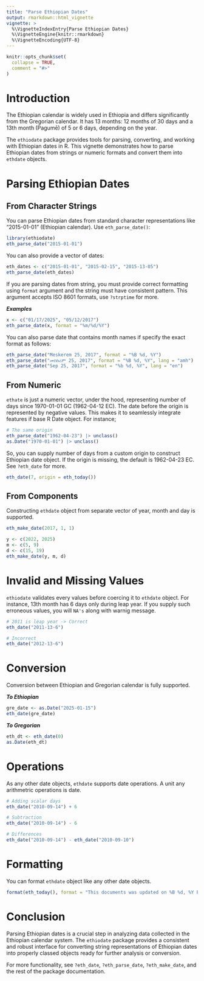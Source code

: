 ```yaml
---
title: "Parse Ethiopian Dates"
output: rmarkdown::html_vignette
vignette: >
  %\VignetteIndexEntry{Parse Ethiopian Dates}
  %\VignetteEngine{knitr::rmarkdown}
  %\VignetteEncoding{UTF-8}
---
```


```r
knitr::opts_chunk$set(
  collapse = TRUE,
  comment = "#>"
)
```

# Introduction

The Ethiopian calendar is widely used in Ethiopia and differs significantly from the Gregorian calendar. It has 13 months: 12 months of 30 days and a 13th month (Pagumē) of 5 or 6 days, depending on the year.

The `ethiodate` package provides tools for parsing, converting, and working with Ethiopian dates in R. This vignette demonstrates how to parse Ethiopian dates from strings or numeric formats and convert them into `ethdate` objects.


# Parsing Ethiopian Dates

## From Character Strings

You can parse Ethiopian dates from standard character representations like "2015-01-01" (Ethiopian calendar). Use `eth_parse_date()`:


```r
library(ethiodate)
eth_parse_date("2015-01-01")
```

You can also provide a vector of dates:


```r
eth_dates <- c("2015-01-01", "2015-02-15", "2015-13-05")
eth_parse_date(eth_dates)
```

If you are parsing dates from string, you must provide correct formatting using `format` argument and the string must have consistent pattern. This argument accepts ISO 8601 formats, use `?strptime` for more.

***Examples***

```r
x <- c("01/17/2025", "05/12/2017")
eth_parse_date(x, format = "%m/%d/%Y")
```

You can also parse date that contains month names if specify the exact format as follows:

```r
eth_parse_date("Meskerem 25, 2017", format = "%B %d, %Y")
eth_parse_date("መስከረም 25, 2017", format = "%B %d, %Y", lang = "amh")
eth_parse_date("Sep 25, 2017", format = "%b %d, %Y", lang = "en")
```


## From Numeric

`ethate` is just a numeric vector, under the hood, representing number of days since 1970-01-01 GC (1962-04-12 EC). The date before the origin is represented by negative values. This makes it to seamlessly integrate features if base R Date object. For instance;


```r
# The same origin
eth_parse_date("1962-04-23") |> unclass()
as.Date("1970-01-01") |> unclass()
```

So, you can supply number of days from a custom origin to construct Ethiopian date object. If the origin is missing, the default is 1962-04-23 EC. See `?eth_date` for more.

```r
eth_date(7, origin = eth_today())
```

## From Components

Constructing `ethdate` object from separate vector of year, month and day is supported.

```r
eth_make_date(2017, 1, 1)

y <- c(2022, 2025)
m <- c(5, 9)
d <- c(15, 19)
eth_make_date(y, m, d)

```

# Invalid and Missing Values

`ethiodate` validates every values before coercing it to `ethdate` object. For instance, 13th month has 6 days only during leap year. If you supply such erroneous values, you will `NA's` along with warnig message.

```r
# 2011 is leap year -> Correct
eth_date("2011-13-6")

# Incorrect
eth_date("2012-13-6")
```

# Conversion

Conversion between Ethiopian and Gregorian calendar is fully supported. 

***To Ethiopian***

```r
gre_date <- as.Date("2025-01-15")
eth_date(gre_date)
```

***To Gregorian***

```r
eth_dt <- eth_date(0)
as.Date(eth_dt)
```


# Operations

As any other date objects, `ethdate` supports date operations. A unit any arithmetric operations is date. 

```r
# Adding scalar days
eth_date("2010-09-14") + 6

# Subtraction
eth_date("2010-09-14") - 6

# Differences
eth_date("2010-09-14") - eth_date("2010-09-10")

```

# Formatting

You can format `ethdate` object like any other date objects. 

```r
format(eth_today(), format = "This documents was updated on %B %d, %Y EC.")
```


# Conclusion

Parsing Ethiopian dates is a crucial step in analyzing data collected in the Ethiopian calendar system. The `ethiodate` package provides a consistent and robust interface for converting string representations of Ethiopian dates into properly classed objects ready for further analysis or conversion.

For more functionality, see `?eth_date`, `?eth_parse_date`, `?eth_make_date`, and the rest of the package documentation.


